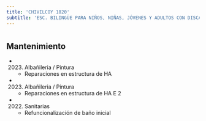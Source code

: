 ```yaml
---
title: 'CHIVILCOY 1820'
subtitle: 'ESC. BILINGÜE PARA NIÑOS, NIÑAS, JÓVENES Y ADULTOS CON DISCAPACIDAD AUDITIVA Y FORMACIÓN INTEGRAL N° 29 O MAGNASCO - ESC. INFANTIL ESPECIAL N° 27 DRA. LIDIA F. DE CORIAT - GABINETE MATERNO INFANTIL DE 18 - PI MAGNASCO'
---
```


#


## Mantenimiento

*  (2023) Albañileria / Pintura 
    + Reparaciones en estructura de HA

*  (2023) Albañileria / Pintura 
    + Reparaciones en estructura de HA E 2

*  (2022) Sanitarias 
    + Refuncionalización de baño inicial



